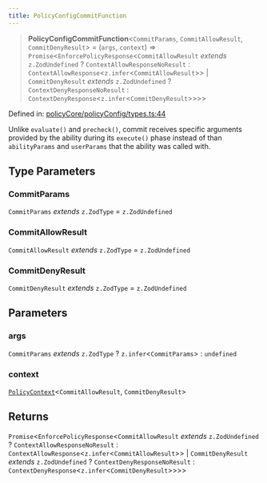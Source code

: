 ```yaml
---
title: PolicyConfigCommitFunction
---
```


> **PolicyConfigCommitFunction**\<`CommitParams`, `CommitAllowResult`, `CommitDenyResult`\> = (`args`, `context`) => `Promise`\<`EnforcePolicyResponse`\<`CommitAllowResult` *extends* `z.ZodUndefined` ? `ContextAllowResponseNoResult` : `ContextAllowResponse`\<`z.infer`\<`CommitAllowResult`\>\> \| `CommitDenyResult` *extends* `z.ZodUndefined` ? `ContextDenyResponseNoResult` : `ContextDenyResponse`\<`z.infer`\<`CommitDenyResult`\>\>\>\>

Defined in: [policyCore/policyConfig/types.ts:44](https://github.com/LIT-Protocol/Vincent/blob/73da7c01d4eb076a0ff8650f85c7adf29f486588/packages/libs/ability-sdk/src/lib/policyCore/policyConfig/types.ts#L44)

Unlike `evaluate()` and `precheck()`, commit receives specific arguments provided by the ability during its `execute()` phase
instead of than `abilityParams` and `userParams` that the ability was called with.

## Type Parameters

### CommitParams

`CommitParams` *extends* `z.ZodType` = `z.ZodUndefined`

### CommitAllowResult

`CommitAllowResult` *extends* `z.ZodType` = `z.ZodUndefined`

### CommitDenyResult

`CommitDenyResult` *extends* `z.ZodType` = `z.ZodUndefined`

## Parameters

### args

`CommitParams` *extends* `z.ZodType` ? `z.infer`\<`CommitParams`\> : `undefined`

### context

[`PolicyContext`](/api-reference/ability-sdk/interfaces/PolicyContext)\<`CommitAllowResult`, `CommitDenyResult`\>

## Returns

`Promise`\<`EnforcePolicyResponse`\<`CommitAllowResult` *extends* `z.ZodUndefined` ? `ContextAllowResponseNoResult` : `ContextAllowResponse`\<`z.infer`\<`CommitAllowResult`\>\> \| `CommitDenyResult` *extends* `z.ZodUndefined` ? `ContextDenyResponseNoResult` : `ContextDenyResponse`\<`z.infer`\<`CommitDenyResult`\>\>\>\>
